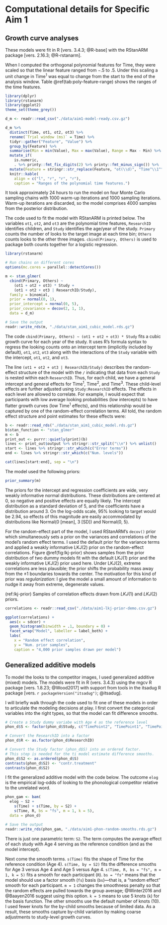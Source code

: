 Computational details for Specific Aim 1 {#aim1-gca-models}
========================================================================

Growth curve analyses
------------------------------------------------------------------------

These models were fit in R [vers. 3.4.3; @R-base] with the RStanARM package
[vers. 2.16.3; @R-rstanarm].

When I computed the orthogonal polynomial features for Time, they were
scaled so that the linear feature ranged from −.5 to .5. Under this
scaling a unit change in Time^1^ was equal to change from the start to
the end of the analysis window. Table \@ref(tab:poly-feature-range) shows
the ranges of the time features.

```r
library(dplyr)
library(rstanarm)
library(ggplot2)
theme_set(theme_grey())

d_m <- readr::read_csv("./data/aim1-model-ready.csv.gz")

d_m %>% 
  distinct(Time, ot1, ot2, ot3) %>% 
  rename(`Trial window (ms)` = Time) %>% 
  tidyr::gather("Feature", "Value") %>% 
  group_by(Feature) %>% 
  summarise(Min = min(Value), Max = max(Value), Range = Max - Min) %>% 
  mutate_if(
    is.numeric, 
    . %>% printy::fmt_fix_digits(2) %>% printy::fmt_minus_sign()) %>% 
  mutate(Feature = stringr::str_replace(Feature, "ot(\\d)", "Time^\\1^")) %>% 
  knitr::kable(
    align = c("l", "r", "r", "r"),
    caption = "Ranges of the polynomial time features.")
```

It took approximately 24 hours to run the model on four Monte Carlo
sampling chains with 1000 warm-up iterations and 1000 sampling
iterations. Warm-up iterations are discarded, so the model
comprises 4000 samples from the posterior distribution.

The code used to fit the model with RStanARM is printed below. The
variables `ot1`, `ot2`, and `ot3` are the polynomial time features,
`ResearchID` identifies children, and `Study` identifies the age/year of
the study. `Primary` counts the number of looks to the target image at
each time bin; `Others` counts looks to the other three images.
`cbind(Primary, Others)` is used to package both counts together for a
logistic regression.

```r
library(rstanarm)

# Run chains on different cores
options(mc.cores = parallel::detectCores())

m <- stan_glmer(
  cbind(Primary, Others) ~
    (ot1 + ot2 + ot3) * Study +
    (ot1 + ot2 + ot3 | ResearchID/Study),
  family = binomial,
  prior = normal(0, 1),
  prior_intercept = normal(0, 5),
  prior_covariance = decov(2, 1, 1),
  data = d_m)

# Save the output
readr::write_rds(m, "./data/stan_aim1_cubic_model.rds.gz")
```

The code `cbind(Primary, Others) ~ (ot1 + ot2 + ot3) * Study` fits a
cubic growth curve for each year of the study. It uses R's
formula syntax to regress the looking counts onto an intercept term
(implicitly included by default), `ot1`, `ot2`, `ot3` along with the
interactions of the `Study` variable with the intercept, `ot1`, `ot2`,
and `ot3`. 

The line `(ot1 + ot2 + ot3 | ResearchID/Study)` describes the
random-effect structure of the model with the `/` indicating that data
from each `Study` is nested within each `ResearchID`. Thus, for each
child, we have a general intercept and general effects for Time^1^,
Time^2^, and Time^3^. These child-level effects are further adjusted
using `Study:ResearchID` effects. The effects in each level are allowed
to correlate. For example, I would expect that participants with low
average looking probabilities (low intercepts) to have flatter growth
curves (low Time^1^ effects), and this relationship would be captured by
one of the random-effect correlation terms. All told, the random effect
structure and point estimates for these effects were:

```r
b <- readr::read_rds("./data/stan_aim1_cubic_model.rds.gz")
b$stan_function <- "stan_glmer"
m <- b
print_out <- purrr::quietly(print)(b)
lines <- print_out$output %>% stringr::str_split("\\n") %>% unlist()
start <- lines %>% stringr::str_which(c("Error terms"))
end <- lines %>% stringr::str_which(c("Num. levels"))
```

```r
cat(lines[start:end], sep = "\n")
```

The model used the following priors:

```r
prior_summary(m)
```

The priors for the intercept and regression coefficients are wide, very
weakly informative normal distributions. These distributions are
centered at 0, so negative and positive effects are equally likely. The
intercept distribution as a standard deviation of 5, and the
coefficients have a distribution around 3. On the log-odds scale, 95%
looking to target would be 2.94, so effects of this magnitude are easily
accommodated by distributions like Normal(0 [mean], 3 [SD]) and
Normal(0, 5).

For the random-effect part of the model, I used RStanARM's `decov()`
prior which simultaneously sets a prior on the variances and
correlations of the model's random effect terms. I used the default
prior for the variance terms and applied a weakly informative LKJ(2)
prior on the random-effect correlations. Figure \@ref(fig:lkj-prior)
shows samples from the prior distribution of two dummy models fit with
the default LKJ(1) prior and the weakly informative LKJ(2) prior used
here. Under LKJ(2), extreme correlations are less plausible; the prior
shifts the probability mass away from the ±1 boundaries towards the
center. The motivation for this kind of prior was *regularization*: I
give the model a small amount of information to nudge it away from
extreme, degenerate values.

(ref:lkj-prior) Samples of correlation effects drawn from *LKJ*(1) and *LKJ*(2) priors. 

```r
correlations <- readr::read_csv("./data/aim1-lkj-prior-demo.csv.gz")

ggplot(correlations) +
  aes(x = sdcor) +
  geom_histogram(binwidth = .1, boundary = 0) +
  facet_wrap("Model", labeller = label_both) +
  labs(
    x = "Random effect correlation",
    y = "Num. prior samples",
    caption = "4,000 prior samples drawn per model")
```






Generalized additive models
------------------------------------------------------------------------

To model the looks to the competitor images, I used generalized additive
(mixed) models. The models were fit in R (vers. 3.4.3) using the mgcv R
package [vers. 1.8.23; @Wood2017] with support from tools in the
itsadug R package [vers. `r packageVersion("itsadug")`; @itsadug].

I will briefly walk through the code used to fit one of these models in
order to articulate the modeling decisions at play. I first convert
the categorical variables into the right types, so that the model can 
fit difference smooths.

```r
# Create a Study dummy variabe with Age 4 as the reference level
phon_d$S <- factor(phon_d$Study, c("TimePoint2", "TimePoint1", "TimePoint3"))

# Convert the ResearchID into a factor
phon_d$R <- as.factor(phon_d$ResearchID)

# Convert the Study factor (phon_d$S) into an ordered factor.
# This step is needed for the ti model estimate difference smooths.
phon_d$S2 <- as.ordered(phon_d$S)
contrasts(phon_d$S2) <- "contr.treatment"
contrasts(phon_d$S2)
```

I fit the generalized additive model with the code below. The outcome
`elog` is the empirical log-odds of looking to the phonological
competitor relative to the unrelated word.

```r
phon_gam <- bam(
  elog ~ S2 +
    s(Time) + s(Time, by = S2) +
    s(Time, R, bs = "fs", m = 1, k = 5),
  data = phon_d)

# Save the output
readr::write_rds(phon_gam, "./data/aim1-phon-random-smooths.rds.gz")
```

There is just one parametric term: `S2`. The term computes the average
effect of each study with Age 4 serving as the reference condition (and
as the model intercept).

Next come the smooth terms. `s(Time)` fits the shape of Time for the
reference condition (Age 4). `s(Time, by = S2)` fits the difference
smooths for Age 3 versus Age 4 and Age 5 versus Age 4. 
`s(Time, R, bs = "fs", m = 1, k = 5)` fits a smooth for each participant
(`R`). `bs = "fs"` means that the model should use a factor smooth
(`fs`) basis (`bs`)---that is, a "random effect" smooth for each
participant. `m = 1` changes the smoothness penalty so that the
random effects are pulled towards the group average; @Winter2016 and
@Baayen2016 suggest using this option. `k = 5` means to use 5 knots (`k`)
for the basis function. The other smooths use the default number of
knots (10). I used fewer knots for the by-child smooths because of
limited data. As a result, these smooths capture by-child variation by
making coarse adjustments to study-level growth curves. 
